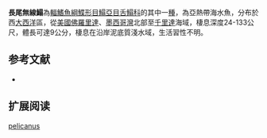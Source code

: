 {{Speciesbox
| name = 長尾無線鰨
| image = 
| image_width = 250px
| image_caption = 
| status = NE
| status_system = IUCN3.1
| genus = Symphurus
| species = pelicanus
| authority = [[Ginsburg|Ginsburg]], [[1951|1951]]
| synonyms = 
}}

'''長尾無線鰨'''為[[輻鰭魚綱|輻鰭魚綱]][[鰈形目|鰈形目]][[鰨亞目|鰨亞目]][[舌鰨科|舌鰨科]]的其中一[[種|種]]，為亞熱帶海水魚，分布於西[[大西洋|大西洋]]區，從[[美國|美國]][[佛羅里達|佛羅里達]]、[[墨西哥灣|墨西哥灣]]北部至[[千里達|千里達]]海域，棲息深度24-133公尺，體長可達9公分，棲息在沿岸泥底質淺水域，生活習性不明。
==参考文献==
*{{FishBase_species|genus=Symphurus |species=pelicanus|year=2014|month=4}}

== 扩展阅读 ==
{{refbegin}}
{{wikispecies-inline|Symphurus pelicanus|長尾無線鰨}}
{{refend}}
{{Taxonbar|from=Q2747131}}

[[Category:無線鰨屬|pelicanus]]


{{魚類小作品}}